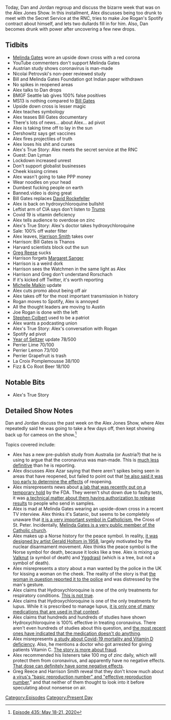 {{DEFAULTSORT:
    #_EPISODE_0435:May 18-21, 2020
}}{{Episode
    | title             = May 18-21, 2020
    | caption           = Listen to this episode on [https://knowledgefight.libsyn.com/435-may-18-21-2020 Libsyn] [https://open.spotify.com/episode/1bjdqtDSxBlTcBNfLRFTEH Spotify], Read the [[Transcript/435: May 18-21, 2020|Unofficial Transcript]], View discussion on [https://reddit.com/goc3p9 Reddit]
    | episodeNumber     = 435
    | length            = 02:03:22
    | airDate           = May 22, 2020
    | coverageStartDate = May 18, 2020
    | coverageEndDate   = May 21, 2020
    | episodeType       = [[:Category:Present Day|Present Day]]
    | appearance        = [[Melinda Gates]], [[Nicolai Petrovski]], [[Bill Gates]], [[Alan Dershowitz]], [[Dan Lyman]], [[David Rockefeller]], [[Harrison Smith]], [[Greg Reese]], [[Margaret Sanger]], [[Michelle Malkin]], [[Joe Rogan]], [[Stephen Colbert]]
    | beverage          = Perrier Lime; Perrier Lemon; Perrier Grapefruit; La Croix Pamplemousse; Fizz & Co Root Beer
    | oocDrop           = You're not sticking your metal penis in me!
    | previousEpisode   = [[434: Bill Cooper Covers OKC Part 1]]
    | nextEpisode       = [[436: May 22, 2020]]
}}

{{Stub}}

Today, Dan and Jordan regroup and discuss the bizarre week that was on the Alex Jones Show.  In this installment, Alex discusses being too drunk to meet with the Secret Service at the RNC, tries to make Joe Rogan's Spotify contract about himself, and lets two dullards fill in for him. Also, Dan becomes drunk with power after uncovering a few new drops.

==Tidbits==

*[[Melinda Gates]] wore an upside down cross with a red corona
*YouTube commenters don't support Melinda Gates
*Austrian study shows coronavirus is man-made
*Nicolai Petrovski's non-peer reviewed study
*Bill and Melinda Gates Foundation got Indian paper withdrawn
*No spikes in reopened areas
*Alex talks to Dan drops
*BMGF Seattle lab gives 100% false positives
*MS13 is nothing compared to [[Bill Gates]]
*Upside down cross is lesser magic
*Alex teaches symbology
*Alex teases Bill Gates documentary
*There's lots of news... about Alex... ad pivot
*Alex is taking time off to lay in the sun
*Dershowitz says get vaccines
*Alex fires projectiles of truth
*Alex loses his shit and curses
*Alex's True Story: Alex meets the secret service at the RNC
*Guest: Dan Lyman
*Lockdown increased unrest
*Don't support globalist businesses
*Cheek kissing crimes
*Alex wasn't going to take PPP money
*Wear noodles on your head
*Dumbest fucking people on earth
*Banned.video is doing great
*Bill Gates replaces [[David Rockefeller]]
*Alex is back on hydroxychloroquine bullshit
*Leftist arm of CIA says don't listen to [[Donald Trump|Trump]]
*Covid 19 is vitamin deficiency
*Alex tells audience to overdose on zinc
*Alex's True Story: Alex's doctor takes hydroxychloroquine
*Sale: 100% off water filter
*Alex leaves, [[Harrison Smith]] takes over
*Harrison: Bill Gates is Thanos
*Harvard scientists block out the sun
*[[Greg Reese]] sucks
*Harrison forgets [[Margaret Sanger]]
*Harrison is a weird dork
*Harrison sees the Watchmen in the same light as Alex
*Harrison and Greg don't understand Rorschach
*If it's kicked off Twitter, it's worth reporting
*[[Michelle Malkin]] update
*Alex cuts promo about being off air
*Alex takes off for the most important transmission in history
*Rogan moves to Spotify, Alex is annoyed
*All the thought leaders are moving to Austin
*Joe Rogan is done with the left
*[[Stephen Colbert]] used to be a patriot
*Alex wants a podcasting union
*Alex's True Story: Alex's conversation with Rogan
*Spotify ad pivot
*[[The Year of the Seltzer|Year of Seltzer]] update 78/500
*Perrier Lime 70/100
*Perrier Lemon 73/100
*Perrier Grapefruit is trash
*La Croix Pomplemousse 38/100
*Fizz & Co Root Beer 18/100

==Notable Bits==

*Alex's True Story

==Detailed Show Notes==

Dan and Jordan discuss the past week on the Alex Jones Show, where Alex repeatedly said he was going to take a few days off, then kept showing back up for cameos on the show.<ref>[https://knowledgefight.com/research/2020/5/21/episode-435-may-18-21-2020 Episode 435: May 18-21, 2020]</ref>

Topics covered include:

*Alex has a new pre-publish study from Australia (or Austria?) that he is using to argue that the coronavirus was man-made. This is [https://www.theweek.in/news/world/2020/05/19/novel-coronavirus-is-human-made-says-australia-study.html much less definitive] than he is reporting.
*Alex discusses Alex Azar saying that there aren't spikes being seen in areas that have reopened, but failed to point out that [https://www.reuters.com/article/us-health-coronavirus-usa/no-spike-in-coronavirus-in-places-reopening-u-s-health-secretary-says-idUSKBN22T0HN he also said it was too early to determine the effects] of reopening.
*Alex misrepresents news about [https://www.kiro7.com/news/local/fda-halts-covid-19-in-home-test-kits-seattle/6ECNJ3HJYJFLJG6JCFBXW4ABHY/ a lab that was recently put on a temporary hold] by the FDA. They weren't shut down due to faulty tests, it was [https://www.geekwire.com/2020/coronavirus-tracking-project-backed-bill-gates-gets-put-hold-due-fda-concerns/ a technical matter about them having authorization to release results] to people who send in samples.
*Alex is mad at Melinda Gates wearing an upside-down cross in a recent TV interview. Alex thinks it's Satanic, but seems to be completely unaware that [https://www.catholic.com/magazine/online-edition/the-upside-down-cross-satanic-or-symbolic it is a very important symbol in Catholicism], the Cross of St. Peter. Incidentally, [https://www.worldvision.org/gender-equality-news-stories/melinda-gates-interview Melinda Gates is a very public member of the Catholic church].
*Alex makes up a Norse history for the peace symbol. In reality, [https://theweek.com/captured/737372/origin-story-peace-sign it was designed by artist Gerald Holtom in 1958], largely motivated by the nuclear disarmament movement. Alex thinks the peace symbol is the Norse symbol for death, because it looks like a tree. Alex is mixing up [https://norse-mythology.org/symbols/ Valknut] (a symbol of death) and [https://publicdomainreview.org/collection/yggdrasil-the-sacred-ash-tree-of-norse-mythology Yggdrasil] (which is a tree, but not a symbol of death).
*Alex misrepresents a story about a man wanted by the police in the UK for kissing a woman on the cheek. The reality of the story is that [https://www.dailymail.co.uk/news/article-8326633/Police-launch-sexual-assault-appeal-lorry-driver-kisses-pensioner-woman-cheek.html the woman in question reported it to the police] and was distressed by the man's gesture.
*Alex claims that Hydroxychloroquine is one of the only treatments for respiratory conditions. [https://www.rtmagazine.com/products-treatment/pharmaceuticals/us-pharmaceuticals/pharmacological-treatment-of-respiratory-disorders/ This is not true].
*Alex claims that Hydroxychloroquine is one of the only treatments for lupus. While it is prescribed to manage lupus, [https://www.lupus.org/resources/medications-used-to-treat-lupus it is only one of many medications that are used in that context].
*Alex claims that hundreds and hundreds of studies have shown Hydroxychloroquine is 100% effective in treating coronavirus. There aren't even hundreds of studies about this question, and [https://www.cidrap.umn.edu/news-perspective/2020/05/studies-find-further-lack-covid-benefit-hydroxychloroquine the most recent ones have indicated that the medication doesn't do anything].
*Alex misrepresents [https://www.sciencedaily.com/releases/2020/05/200507121353.htm a study about Covid-19 mortality and Vitamin D deficiency]. Also, he mentions a doctor who got arrested for giving patients Vitamin C. [https://www.thedailybeast.com/detroit-doctor-charles-mok-charged-after-pushing-bogus-vitamin-c-infusions-as-covid-19-cure The story is more about fraud].
*Alex recommended his listeners take 100 mg of zinc daily, which will protect them from coronavirus, and apparently have no negative effects. [https://pubmed.ncbi.nlm.nih.gov/2407097/ That dose can definitely have some negative effects].
*Greg Reece and Harrison Smith reveal that they don't know much about [https://www.healthknowledge.org.uk/public-health-textbook/research-methods/1a-epidemiology/epidemic-theory a virus's "basic reproduction number" and "effective reproduction number,]" and that neither of them thought to look into it before speculating about nonsense on air.

[[Category:Episodes]]
[[Category:Present Day]]
